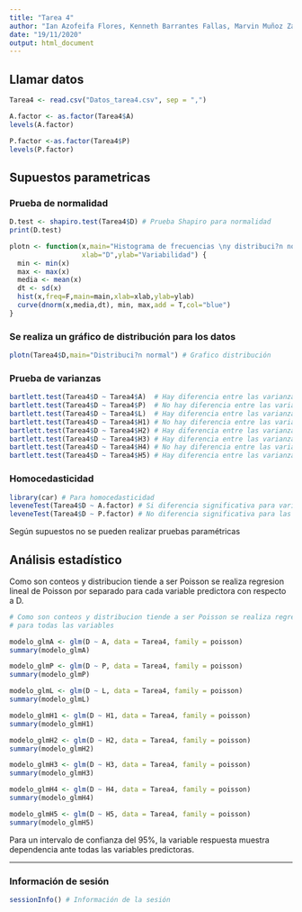 ```yaml
---
title: "Tarea 4"
author: "Ian Azofeifa Flores, Kenneth Barrantes Fallas, Marvin Muñoz Zamora"
date: "19/11/2020"
output: html_document
---
```


## Llamar datos

```r
Tarea4 <- read.csv("Datos_tarea4.csv", sep = ",")

A.factor <- as.factor(Tarea4$A)
levels(A.factor)

P.factor <-as.factor(Tarea4$P)
levels(P.factor)
```

## Supuestos parametricas

### Prueba de normalidad 
```r
D.test <- shapiro.test(Tarea4$D) # Prueba Shapiro para normalidad
print(D.test)

plotn <- function(x,main="Histograma de frecuencias \ny distribuci?n normal",
                  xlab="D",ylab="Variabilidad") {
  min <- min(x)
  max <- max(x)
  media <- mean(x)
  dt <- sd(x)
  hist(x,freq=F,main=main,xlab=xlab,ylab=ylab)
  curve(dnorm(x,media,dt), min, max,add = T,col="blue")
}

```

### Se realiza un gráfico de distribución para los datos


```r
plotn(Tarea4$D,main="Distribuci?n normal") # Grafico distribución

```

### Prueba de varianzas 

```r
bartlett.test(Tarea4$D ~ Tarea4$A)  # Hay diferencia entre las varianzas 
bartlett.test(Tarea4$D ~ Tarea4$P)  # No hay diferencia entre las varianzas
bartlett.test(Tarea4$D ~ Tarea4$L)  # Hay diferencia entre las varianzas
bartlett.test(Tarea4$D ~ Tarea4$H1) # No hay diferencia entre las varianzas
bartlett.test(Tarea4$D ~ Tarea4$H2) # Hay diferencia entre las varianzas
bartlett.test(Tarea4$D ~ Tarea4$H3) # Hay diferencia entre las varianzas
bartlett.test(Tarea4$D ~ Tarea4$H4) # No hay diferencia entre las varianzas
bartlett.test(Tarea4$D ~ Tarea4$H5) # Hay diferencia entre las varianzas

```

### Homocedasticidad

```r
library(car) # Para homocedasticidad
leveneTest(Tarea4$D ~ A.factor) # Si diferencia significativa para variables entre los grupos
leveneTest(Tarea4$D ~ P.factor) # No diferencia significativa para las variables en los grupos
```

Según supuestos no se pueden realizar pruebas paramétricas


## Análisis estadístico

Como son conteos y distribucion tiende a ser Poisson se realiza regresion lineal de Poisson por separado para cada variable predictora con respecto a D.

```r
# Como son conteos y distribucion tiende a ser Poisson se realiza regresion lineal de Poisson
# para todas las variables

modelo_glmA <- glm(D ~ A, data = Tarea4, family = poisson)
summary(modelo_glmA)

modelo_glmP <- glm(D ~ P, data = Tarea4, family = poisson)
summary(modelo_glmP)

modelo_glmL <- glm(D ~ L, data = Tarea4, family = poisson)
summary(modelo_glmL)

modelo_glmH1 <- glm(D ~ H1, data = Tarea4, family = poisson)
summary(modelo_glmH1)

modelo_glmH2 <- glm(D ~ H2, data = Tarea4, family = poisson)
summary(modelo_glmH2)

modelo_glmH3 <- glm(D ~ H3, data = Tarea4, family = poisson)
summary(modelo_glmH3)

modelo_glmH4 <- glm(D ~ H4, data = Tarea4, family = poisson)
summary(modelo_glmH4)

modelo_glmH5 <- glm(D ~ H5, data = Tarea4, family = poisson)
summary(modelo_glmH5)

```

Para un intervalo de confianza del 95%, la variable respuesta muestra dependencia ante todas las variables predictoras.

---
### Información de sesión
```r
sessionInfo() # Información de la sesión
```